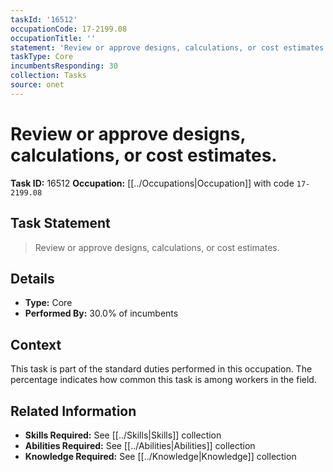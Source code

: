 ```yaml
---
taskId: '16512'
occupationCode: 17-2199.08
occupationTitle: ''
statement: 'Review or approve designs, calculations, or cost estimates.'
taskType: Core
incumbentsResponding: 30
collection: Tasks
source: onet
---
```

# Review or approve designs, calculations, or cost estimates.

**Task ID:** 16512
**Occupation:** [[../Occupations|Occupation]] with code `17-2199.08`

## Task Statement

> Review or approve designs, calculations, or cost estimates.

## Details

- **Type:** Core
- **Performed By:** 30.0% of incumbents

## Context

This task is part of the standard duties performed in this occupation. The percentage indicates how common this task is among workers in the field.

## Related Information

- **Skills Required:** See [[../Skills|Skills]] collection
- **Abilities Required:** See [[../Abilities|Abilities]] collection
- **Knowledge Required:** See [[../Knowledge|Knowledge]] collection
